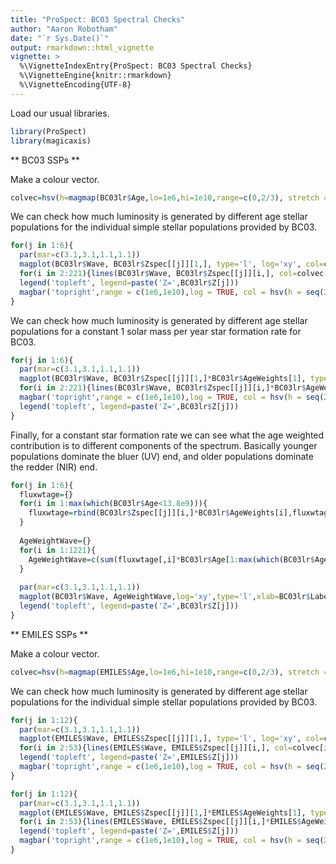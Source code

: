 ```yaml
---
title: "ProSpect: BC03 Spectral Checks"
author: "Aaron Robotham"
date: "`r Sys.Date()`"
output: rmarkdown::html_vignette
vignette: >
  %\VignetteIndexEntry{ProSpect: BC03 Spectral Checks}
  %\VignetteEngine{knitr::rmarkdown}
  %\VignetteEncoding{UTF-8}
---
```


Load our usual libraries.

```r
library(ProSpect)
library(magicaxis)
```

** BC03 SSPs **

Make a colour vector.

```r
colvec=hsv(h=magmap(BC03lr$Age,lo=1e6,hi=1e10,range=c(0,2/3), stretch = 'log', flip=T, type='num', bad=2/3)$map, v=0.7, alpha=0.5)
```

We can check how much luminosity is generated by different age stellar populations for the individual simple stellar populations provided by BC03.

```r
for(j in 1:6){
  par(mar=c(3.1,3.1,1.1,1.1))
  magplot(BC03lr$Wave, BC03lr$Zspec[[j]][1,], type='l', log='xy', col=colvec[1], xlim=c(3e2,1e5), ylim=c(1e-7,10), majorn=c(5,8), xlab=BC03lr$Labels$Wavelab, ylab=BC03lr$Labels$Lumlab, grid=TRUE)
  for(i in 2:221){lines(BC03lr$Wave, BC03lr$Zspec[[j]][i,], col=colvec[i])}
  legend('topleft', legend=paste('Z=',BC03lr$Z[j]))
  magbar('topright',range = c(1e6,1e10),log = TRUE, col = hsv(h = seq(2/3, 0, len = 10), v=0.7), title = 'Age / Yrs', titleshift = 0.5)
}
```

We can check how much luminosity is generated by different age stellar populations for a constant 1 solar mass per year star formation rate for BC03.

```r
for(j in 1:6){
  par(mar=c(3.1,3.1,1.1,1.1))
  magplot(BC03lr$Wave, BC03lr$Zspec[[j]][1,]*BC03lr$AgeWeights[1], type='l', log='xy', col=colvec[1], xlim=c(3e2,1e5), ylim=c(1e-7,10)*1e6, majorn=c(5,8), xlab=BC03lr$Labels$Wavelab, ylab=BC03lr$Labels$LumAgelab, grid=TRUE)
  for(i in 2:221){lines(BC03lr$Wave, BC03lr$Zspec[[j]][i,]*BC03lr$AgeWeights[i], col=colvec[i])}
  magbar('topright',range = c(1e6,1e10),log = TRUE, col = hsv(h = seq(2/3, 0, len = 10), v=0.7), title = 'Age / Yrs', titleshift = 0.5)
  legend('topleft', legend=paste('Z=',BC03lr$Z[j]))
}
```

Finally, for a constant star formation rate we can see what the age weighted contribution is to different components of the spectrum. Basically younger populations dominate the bluer (UV) end, and older populations dominate the redder (NIR) end.

```r
for(j in 1:6){
  fluxwtage={}
  for(i in 1:max(which(BC03lr$Age<13.8e9))){
    fluxwtage=rbind(BC03lr$Zspec[[j]][i,]*BC03lr$AgeWeights[i],fluxwtage)
  }
  
  AgeWeightWave={}
  for(i in 1:1221){
    AgeWeightWave=c(sum(fluxwtage[,i]*BC03lr$Age[1:max(which(BC03lr$Age<13.8e9))])/sum(fluxwtage[,i]),AgeWeightWave)
  }
  
  par(mar=c(3.1,3.1,1.1,1.1))
  magplot(BC03lr$Wave, AgeWeightWave,log='xy',type='l',xlab=BC03lr$Labels$Wavelab, ylab='Mean Flux Weighted Age (Const SFR) / Yrs', ylim=c(1e7,2e10), grid=TRUE)
  legend('topleft', legend=paste('Z=',BC03lr$Z[j]))
}
```

** EMILES SSPs **

Make a colour vector.

```r
colvec=hsv(h=magmap(EMILES$Age,lo=1e6,hi=1e10,range=c(0,2/3), stretch = 'log', flip=T, type='num', bad=2/3)$map, v=0.7, alpha=0.5)
```

We can check how much luminosity is generated by different age stellar populations for the individual simple stellar populations provided by BC03.

```r
for(j in 1:12){
  par(mar=c(3.1,3.1,1.1,1.1))
  magplot(EMILES$Wave, EMILES$Zspec[[j]][1,], type='l', log='xy', col=colvec[1], xlim=c(3e2,1e5), ylim=c(1e-7,10), majorn=c(5,8), xlab=EMILES$Labels$Wavelab, ylab=EMILES$Labels$Lumlab, grid=TRUE)
  for(i in 2:53){lines(EMILES$Wave, EMILES$Zspec[[j]][i,], col=colvec[i])}
  legend('topleft', legend=paste('Z=',EMILES$Z[j]))
  magbar('topright',range = c(1e6,1e10),log = TRUE, col = hsv(h = seq(2/3, 0, len = 10), v=0.7), title = 'Age / Yrs', titleshift = 0.5)
}
```

```r
for(j in 1:12){
  par(mar=c(3.1,3.1,1.1,1.1))
  magplot(EMILES$Wave, EMILES$Zspec[[j]][1,]*EMILES$AgeWeights[1], type='l', log='xy', col=colvec[1], xlim=c(3e2,1e5), ylim=c(1e-7,10)*1e6, majorn=c(5,8), xlab=EMILES$Labels$Wavelab, ylab=EMILES$Labels$LumAgelab, grid=TRUE)
  for(i in 2:53){lines(EMILES$Wave, EMILES$Zspec[[j]][i,]*EMILES$AgeWeights[i], col=colvec[i])}
  legend('topleft', legend=paste('Z=',EMILES$Z[j]))
  magbar('topright',range = c(1e6,1e10),log = TRUE, col = hsv(h = seq(2/3, 0, len = 10), v=0.7), title = 'Age / Yrs', titleshift = 0.5)
}
```
